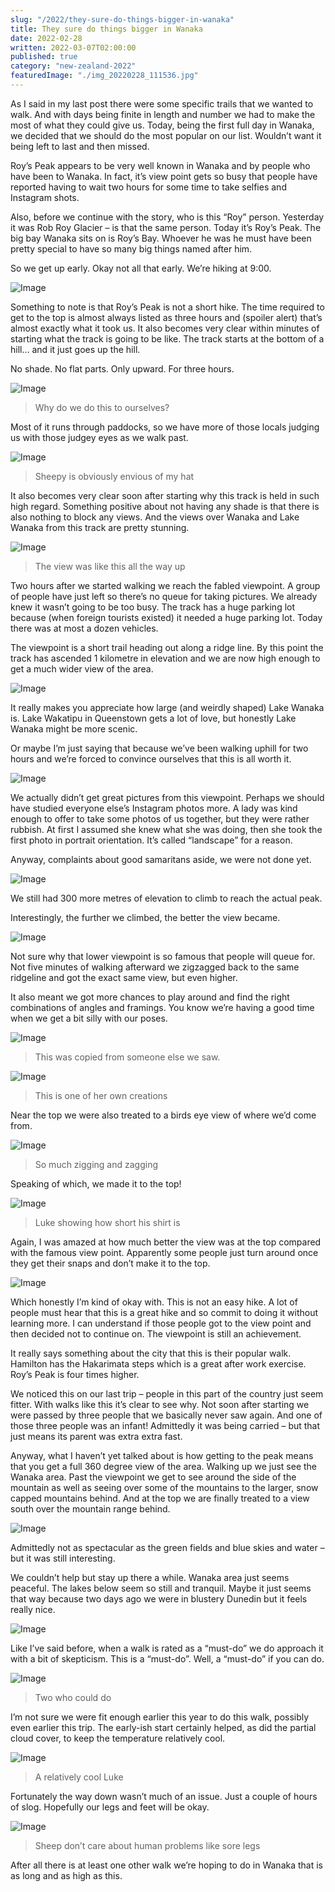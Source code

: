 ```yaml
---
slug: "/2022/they-sure-do-things-bigger-in-wanaka"
title: They sure do things bigger in Wanaka
date: 2022-02-28
written: 2022-03-07T02:00:00
published: true
category: "new-zealand-2022"
featuredImage: "./img_20220228_111536.jpg"
---
```


As I said in my last post there were some specific trails that we wanted to walk. And with days being finite in length and number we had to make the most of what they could give us. Today, being the first full day in Wanaka, we decided that we should do the most popular on our list. Wouldn’t want it being left to last and then missed.

Roy’s Peak appears to be very well known in Wanaka and by people who have been to Wanaka. In fact, it’s view point gets so busy that people have reported having to wait two hours for some time to take selfies and Instagram shots.

Also, before we continue with the story, who is this “Roy” person. Yesterday it was Rob Roy Glacier – is that the same person. Today it’s Roy’s Peak. The big bay Wanaka sits on is Roy’s Bay. Whoever he was he must have been pretty special to have so many big things named after him.

So we get up early. Okay not all that early. We’re hiking at 9:00.

![Image](img_20220228_091348.jpg)

Something to note is that Roy’s Peak is not a short hike. The time required to get to the top is almost always listed as three hours and (spoiler alert) that’s almost exactly what it took us. It also becomes very clear within minutes of starting what the track is going to be like. The track starts at the bottom of a hill… and it just goes up the hill.

No shade. No flat parts. Only upward. For three hours.

![Image](img_20220228_091640.jpg)

> Why do we do this to ourselves?

Most of it runs through paddocks, so we have more of those locals judging us with those judgey eyes as we walk past.

![Image](img_20220228_093719.jpg)

> Sheepy is obviously envious of my hat

It also becomes very clear soon after starting why this track is held in such high regard. Something positive about not having any shade is that there is also nothing to block any views. And the views over Wanaka and Lake Wanaka from this track are pretty stunning.

![Image](img_20220228_104622.jpg)

> The view was like this all the way up

Two hours after we started walking we reach the fabled viewpoint. A group of people have just left so there’s no queue for taking pictures. We already knew it wasn’t going to be too busy. The track has a huge parking lot because (when foreign tourists existed) it needed a huge parking lot. Today there was at most a dozen vehicles.

The viewpoint is a short trail heading out along a ridge line. By this point the track has ascended 1 kilometre in elevation and we are now high enough to get a much wider view of the area.

![Image](img_20220228_111536.jpg)

It really makes you appreciate how large (and weirdly shaped) Lake Wanaka is. Lake Wakatipu in Queenstown gets a lot of love, but honestly Lake Wanaka might be more scenic.

Or maybe I’m just saying that because we’ve been walking uphill for two hours and we’re forced to convince ourselves that this is all worth it.

![Image](img_20220228_111640.jpg)

We actually didn’t get great pictures from this viewpoint. Perhaps we should have studied everyone else’s Instagram photos more. A lady was kind enough to offer to take some photos of us together, but they were rather rubbish. At first I assumed she knew what she was doing, then she took the first photo in portrait orientation. It’s called “landscape” for a reason.

Anyway, complaints about good samaritans aside, we were not done yet.

![Image](img_20220228_112549.jpg)

We still had 300 more metres of elevation to climb to reach the actual peak.

Interestingly, the further we climbed, the better the view became.

![Image](img_20220228_113607.jpg)

Not sure why that lower viewpoint is so famous that people will queue for. Not five minutes of walking afterward we zigzagged back to the same ridgeline and got the exact same view, but even higher.

It also meant we got more chances to play around and find the right combinations of angles and framings. You know we’re having a good time when we get a bit silly with our poses.

![Image](img_20220228_113645.jpg)

> This was copied from someone else we saw.

![Image](img_20220228_113747.jpg)

> This is one of her own creations

Near the top we were also treated to a birds eye view of where we’d come from.

![Image](img_20220228_120531.jpg)

> So much zigging and zagging

Speaking of which, we made it to the top!

![Image](img_20220228_121840.jpg)

> Luke showing how short his shirt is

Again, I was amazed at how much better the view was at the top compared with the famous view point. Apparently some people just turn around once they get their snaps and don’t make it to the top.

![Image](img_20220228_122054.jpg)

Which honestly I’m kind of okay with. This is not an easy hike. A lot of people must hear that this is a great hike and so commit to doing it without learning more. I can understand if those people got to the view point and then decided not to continue on. The viewpoint is still an achievement.

It really says something about the city that this is their popular walk. Hamilton has the Hakarimata steps which is a great after work exercise. Roy’s Peak is four times higher.

We noticed this on our last trip – people in this part of the country just seem fitter. With walks like this it’s clear to see why. Not soon after starting we were passed by three people that we basically never saw again. And one of those three people was an infant! Admittedly it was being carried – but that just means its parent was extra extra fast.

Anyway, what I haven’t yet talked about is how getting to the peak means that you get a full 360 degree view of the area. Walking up we just see the Wanaka area. Past the viewpoint we get to see around the side of the mountain as well as seeing over some of the mountains to the larger, snow capped mountains behind. And at the top we are finally treated to a view south over the mountain range behind.

![Image](img_20220228_122651.jpg)

Admittedly not as spectacular as the green fields and blue skies and water – but it was still interesting.

We couldn’t help but stay up there a while. Wanaka area just seems peaceful. The lakes below seem so still and tranquil. Maybe it just seems that way because two days ago we were in blustery Dunedin but it feels really nice.

![Image](img_20220228_123132.jpg)

Like I’ve said before, when a walk is rated as a “must-do” we do approach it with a bit of skepticism. This is a “must-do”. Well, a “must-do” if you can do.

![Image](img_20220228_123624.jpg)

> Two who could do

I’m not sure we were fit enough earlier this year to do this walk, possibly even earlier this trip. The early-ish start certainly helped, as did the partial cloud cover, to keep the temperature relatively cool.

![Image](img_20220228_124245.jpg)

> A relatively cool Luke

Fortunately the way down wasn’t much of an issue. Just a couple of hours of slog. Hopefully our legs and feet will be okay.

![Image](img_20220228_132659.jpg)

> Sheep don’t care about human problems like sore legs

After all there is at least one other walk we’re hoping to do in Wanaka that is as long and as high as this.